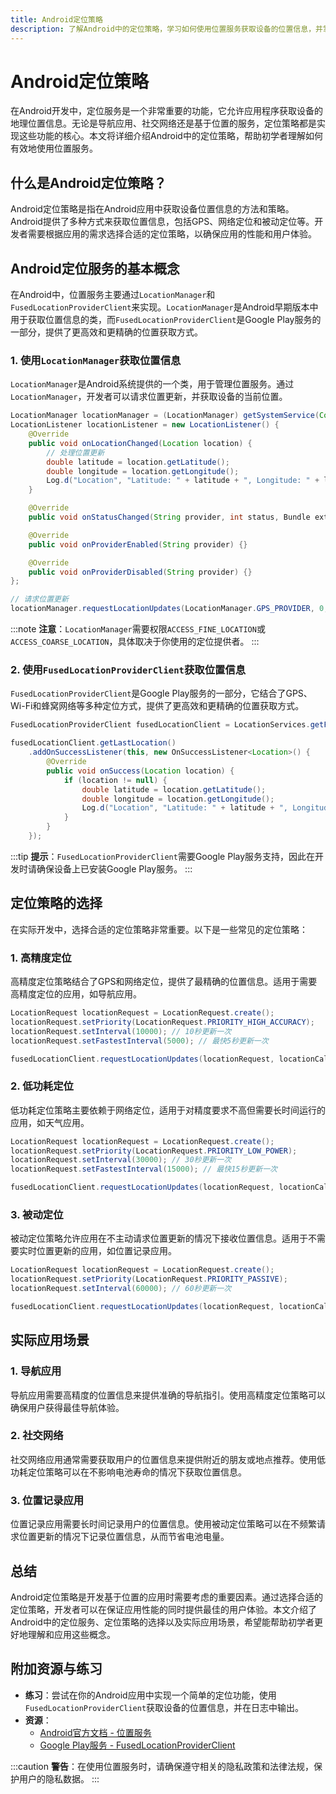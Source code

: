 ```yaml
---
title: Android定位策略
description: 了解Android中的定位策略，学习如何使用位置服务获取设备的位置信息，并掌握最佳实践和实际应用场景。
---
```


# Android定位策略

在Android开发中，定位服务是一个非常重要的功能，它允许应用程序获取设备的地理位置信息。无论是导航应用、社交网络还是基于位置的服务，定位策略都是实现这些功能的核心。本文将详细介绍Android中的定位策略，帮助初学者理解如何有效地使用位置服务。

## 什么是Android定位策略？

Android定位策略是指在Android应用中获取设备位置信息的方法和策略。Android提供了多种方式来获取位置信息，包括GPS、网络定位和被动定位等。开发者需要根据应用的需求选择合适的定位策略，以确保应用的性能和用户体验。

## Android定位服务的基本概念

在Android中，位置服务主要通过`LocationManager`和`FusedLocationProviderClient`来实现。`LocationManager`是Android早期版本中用于获取位置信息的类，而`FusedLocationProviderClient`是Google Play服务的一部分，提供了更高效和更精确的位置获取方式。

### 1. 使用`LocationManager`获取位置信息

`LocationManager`是Android系统提供的一个类，用于管理位置服务。通过`LocationManager`，开发者可以请求位置更新，并获取设备的当前位置。

```java
LocationManager locationManager = (LocationManager) getSystemService(Context.LOCATION_SERVICE);
LocationListener locationListener = new LocationListener() {
    @Override
    public void onLocationChanged(Location location) {
        // 处理位置更新
        double latitude = location.getLatitude();
        double longitude = location.getLongitude();
        Log.d("Location", "Latitude: " + latitude + ", Longitude: " + longitude);
    }

    @Override
    public void onStatusChanged(String provider, int status, Bundle extras) {}

    @Override
    public void onProviderEnabled(String provider) {}

    @Override
    public void onProviderDisabled(String provider) {}
};

// 请求位置更新
locationManager.requestLocationUpdates(LocationManager.GPS_PROVIDER, 0, 0, locationListener);
```

:::note
**注意**：`LocationManager`需要权限`ACCESS_FINE_LOCATION`或`ACCESS_COARSE_LOCATION`，具体取决于你使用的定位提供者。
:::

### 2. 使用`FusedLocationProviderClient`获取位置信息

`FusedLocationProviderClient`是Google Play服务的一部分，它结合了GPS、Wi-Fi和蜂窝网络等多种定位方式，提供了更高效和更精确的位置获取方式。

```java
FusedLocationProviderClient fusedLocationClient = LocationServices.getFusedLocationProviderClient(this);

fusedLocationClient.getLastLocation()
    .addOnSuccessListener(this, new OnSuccessListener<Location>() {
        @Override
        public void onSuccess(Location location) {
            if (location != null) {
                double latitude = location.getLatitude();
                double longitude = location.getLongitude();
                Log.d("Location", "Latitude: " + latitude + ", Longitude: " + longitude);
            }
        }
    });
```

:::tip
**提示**：`FusedLocationProviderClient`需要Google Play服务支持，因此在开发时请确保设备上已安装Google Play服务。
:::

## 定位策略的选择

在实际开发中，选择合适的定位策略非常重要。以下是一些常见的定位策略：

### 1. 高精度定位

高精度定位策略结合了GPS和网络定位，提供了最精确的位置信息。适用于需要高精度定位的应用，如导航应用。

```java
LocationRequest locationRequest = LocationRequest.create();
locationRequest.setPriority(LocationRequest.PRIORITY_HIGH_ACCURACY);
locationRequest.setInterval(10000); // 10秒更新一次
locationRequest.setFastestInterval(5000); // 最快5秒更新一次

fusedLocationClient.requestLocationUpdates(locationRequest, locationCallback, null);
```

### 2. 低功耗定位

低功耗定位策略主要依赖于网络定位，适用于对精度要求不高但需要长时间运行的应用，如天气应用。

```java
LocationRequest locationRequest = LocationRequest.create();
locationRequest.setPriority(LocationRequest.PRIORITY_LOW_POWER);
locationRequest.setInterval(30000); // 30秒更新一次
locationRequest.setFastestInterval(15000); // 最快15秒更新一次

fusedLocationClient.requestLocationUpdates(locationRequest, locationCallback, null);
```

### 3. 被动定位

被动定位策略允许应用在不主动请求位置更新的情况下接收位置信息。适用于不需要实时位置更新的应用，如位置记录应用。

```java
LocationRequest locationRequest = LocationRequest.create();
locationRequest.setPriority(LocationRequest.PRIORITY_PASSIVE);
locationRequest.setInterval(60000); // 60秒更新一次

fusedLocationClient.requestLocationUpdates(locationRequest, locationCallback, null);
```

## 实际应用场景

### 1. 导航应用

导航应用需要高精度的位置信息来提供准确的导航指引。使用高精度定位策略可以确保用户获得最佳导航体验。

### 2. 社交网络

社交网络应用通常需要获取用户的位置信息来提供附近的朋友或地点推荐。使用低功耗定位策略可以在不影响电池寿命的情况下获取位置信息。

### 3. 位置记录应用

位置记录应用需要长时间记录用户的位置信息。使用被动定位策略可以在不频繁请求位置更新的情况下记录位置信息，从而节省电池电量。

## 总结

Android定位策略是开发基于位置的应用时需要考虑的重要因素。通过选择合适的定位策略，开发者可以在保证应用性能的同时提供最佳的用户体验。本文介绍了Android中的定位服务、定位策略的选择以及实际应用场景，希望能帮助初学者更好地理解和应用这些概念。

## 附加资源与练习

- **练习**：尝试在你的Android应用中实现一个简单的定位功能，使用`FusedLocationProviderClient`获取设备的位置信息，并在日志中输出。
- **资源**：
  - [Android官方文档 - 位置服务](https://developer.android.com/training/location)
  - [Google Play服务 - FusedLocationProviderClient](https://developers.google.com/android/reference/com/google/android/gms/location/FusedLocationProviderClient)

:::caution
**警告**：在使用位置服务时，请确保遵守相关的隐私政策和法律法规，保护用户的隐私数据。
:::
